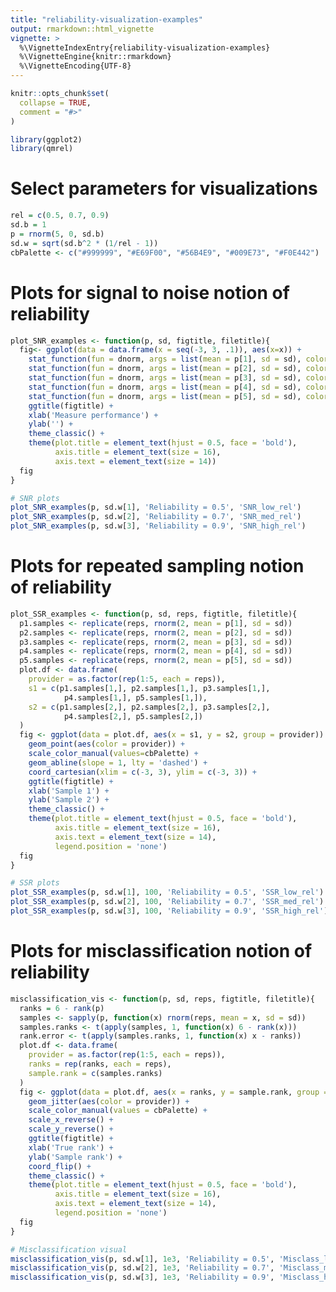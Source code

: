 ```yaml
---
title: "reliability-visualization-examples"
output: rmarkdown::html_vignette
vignette: >
  %\VignetteIndexEntry{reliability-visualization-examples}
  %\VignetteEngine{knitr::rmarkdown}
  %\VignetteEncoding{UTF-8}
---
```


```r
knitr::opts_chunk$set(
  collapse = TRUE,
  comment = "#>"
)
```

```r
library(ggplot2)
library(qmrel)
```


# Select parameters for visualizations
```r
rel = c(0.5, 0.7, 0.9)
sd.b = 1
p = rnorm(5, 0, sd.b)
sd.w = sqrt(sd.b^2 * (1/rel - 1))
cbPalette <- c("#999999", "#E69F00", "#56B4E9", "#009E73", "#F0E442")
```

# Plots for signal to noise notion of reliability
```r
plot_SNR_examples <- function(p, sd, figtitle, filetitle){
  fig<- ggplot(data = data.frame(x = seq(-3, 3, .1)), aes(x=x)) +
    stat_function(fun = dnorm, args = list(mean = p[1], sd = sd), color = cbPalette[1], lwd = 1.5) +
    stat_function(fun = dnorm, args = list(mean = p[2], sd = sd), color = cbPalette[2], lwd = 1.5) +
    stat_function(fun = dnorm, args = list(mean = p[3], sd = sd), color = cbPalette[3], lwd = 1.5) +
    stat_function(fun = dnorm, args = list(mean = p[4], sd = sd), color = cbPalette[4], lwd = 1.5) +
    stat_function(fun = dnorm, args = list(mean = p[5], sd = sd), color = cbPalette[5], lwd = 1.5) +
    ggtitle(figtitle) +
    xlab('Measure performance') +
    ylab('') +
    theme_classic() +
    theme(plot.title = element_text(hjust = 0.5, face = 'bold'),
          axis.title = element_text(size = 16),
          axis.text = element_text(size = 14))
  fig
}

# SNR plots
plot_SNR_examples(p, sd.w[1], 'Reliability = 0.5', 'SNR_low_rel')
plot_SNR_examples(p, sd.w[2], 'Reliability = 0.7', 'SNR_med_rel')
plot_SNR_examples(p, sd.w[3], 'Reliability = 0.9', 'SNR_high_rel')

```



# Plots for repeated sampling notion of reliability
```r
plot_SSR_examples <- function(p, sd, reps, figtitle, filetitle){
  p1.samples <- replicate(reps, rnorm(2, mean = p[1], sd = sd))
  p2.samples <- replicate(reps, rnorm(2, mean = p[2], sd = sd))
  p3.samples <- replicate(reps, rnorm(2, mean = p[3], sd = sd))
  p4.samples <- replicate(reps, rnorm(2, mean = p[4], sd = sd))
  p5.samples <- replicate(reps, rnorm(2, mean = p[5], sd = sd))
  plot.df <- data.frame(
    provider = as.factor(rep(1:5, each = reps)),
    s1 = c(p1.samples[1,], p2.samples[1,], p3.samples[1,], 
            p4.samples[1,], p5.samples[1,]),
    s2 = c(p1.samples[2,], p2.samples[2,], p3.samples[2,], 
            p4.samples[2,], p5.samples[2,])
  )
  fig <- ggplot(data = plot.df, aes(x = s1, y = s2, group = provider)) +
    geom_point(aes(color = provider)) +
    scale_color_manual(values=cbPalette) +
    geom_abline(slope = 1, lty = 'dashed') +
    coord_cartesian(xlim = c(-3, 3), ylim = c(-3, 3)) +
    ggtitle(figtitle) +
    xlab('Sample 1') +
    ylab('Sample 2') +
    theme_classic() +
    theme(plot.title = element_text(hjust = 0.5, face = 'bold'),
          axis.title = element_text(size = 16),
          axis.text = element_text(size = 14),
          legend.position = 'none')
  fig
}

# SSR plots
plot_SSR_examples(p, sd.w[1], 100, 'Reliability = 0.5', 'SSR_low_rel')
plot_SSR_examples(p, sd.w[2], 100, 'Reliability = 0.7', 'SSR_med_rel')
plot_SSR_examples(p, sd.w[3], 100, 'Reliability = 0.9', 'SSR_high_rel')

```


# Plots for misclassification notion of reliability
```r
misclassification_vis <- function(p, sd, reps, figtitle, filetitle){
  ranks = 6 - rank(p)
  samples <- sapply(p, function(x) rnorm(reps, mean = x, sd = sd))
  samples.ranks <- t(apply(samples, 1, function(x) 6 - rank(x)))
  rank.error <- t(apply(samples.ranks, 1, function(x) x - ranks))
  plot.df <- data.frame(
    provider = as.factor(rep(1:5, each = reps)),
    ranks = rep(ranks, each = reps),
    sample.rank = c(samples.ranks)
  )
  fig <- ggplot(data = plot.df, aes(x = ranks, y = sample.rank, group = provider)) + 
    geom_jitter(aes(color = provider)) +
    scale_color_manual(values = cbPalette) +
    scale_x_reverse() +
    scale_y_reverse() +
    ggtitle(figtitle) +
    xlab('True rank') +
    ylab('Sample rank') +
    coord_flip() + 
    theme_classic() +
    theme(plot.title = element_text(hjust = 0.5, face = 'bold'),
          axis.title = element_text(size = 16),
          axis.text = element_text(size = 14),
          legend.position = 'none')
  fig
}

# Misclassification visual
misclassification_vis(p, sd.w[1], 1e3, 'Reliability = 0.5', 'Misclass_low_rel')
misclassification_vis(p, sd.w[2], 1e3, 'Reliability = 0.7', 'Misclass_med_rel')
misclassification_vis(p, sd.w[3], 1e3, 'Reliability = 0.9', 'Misclass_high_rel')

```



